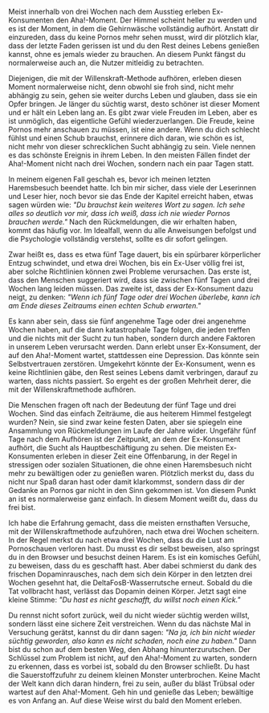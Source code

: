 Meist innerhalb von drei Wochen nach dem Ausstieg erleben Ex-Konsumenten
den Aha!-Moment. Der Himmel scheint heller zu werden und es ist der
Moment, in dem die Gehirnwäsche vollständig aufhört. Anstatt dir
einzureden, dass du keine Pornos mehr sehen musst, wird dir plötzlich
klar, dass der letzte Faden gerissen ist und du den Rest deines Lebens
genießen kannst, ohne es jemals wieder zu brauchen. An diesem Punkt
fängst du normalerweise auch an, die Nutzer mitleidig zu betrachten.

Diejenigen, die mit der Willenskraft-Methode aufhören, erleben diesen
Moment normalerweise nicht, denn obwohl sie froh sind, nicht mehr
abhängig zu sein, gehen sie weiter durchs Leben und glauben, dass sie
ein Opfer bringen. Je länger du süchtig warst, desto schöner ist dieser
Moment und er hält ein Leben lang an. Es gibt zwar viele Freuden im
Leben, aber es ist unmöglich, das eigentliche Gefühl wiederzuerlangen.
Die Freude, keine Pornos mehr anschauen zu müssen, ist eine andere. Wenn
du dich schlecht fühlst und einen Schub brauchst, erinnere dich daran,
wie schön es ist, nicht mehr von dieser schrecklichen Sucht abhängig zu
sein. Viele nennen es das schönste Ereignis in ihrem Leben. In den
meisten Fällen findet der Aha!-Moment nicht nach drei Wochen, sondern
nach ein paar Tagen statt.

In meinem eigenen Fall geschah es, bevor ich meinen letzten Haremsbesuch
beendet hatte. Ich bin mir sicher, dass viele der Leserinnen und Leser
hier, noch bevor sie das Ende der Kapitel erreicht haben, etwas sagen
würden wie: *\"Du brauchst kein weiteres Wort zu sagen. Ich sehe alles
so deutlich vor mir, dass ich weiß, dass ich nie wieder Pornos brauchen
werde.\"* Nach den Rückmeldungen, die wir erhalten haben, kommt das
häufig vor. Im Idealfall, wenn du alle Anweisungen befolgst und die
Psychologie vollständig verstehst, sollte es dir sofort gelingen.

Zwar heißt es, dass es etwa fünf Tage dauert, bis ein spürbarer
körperlicher Entzug schwindet, und etwa drei Wochen, bis ein Ex-User
völlig frei ist, aber solche Richtlinien können zwei Probleme
verursachen. Das erste ist, dass den Menschen suggeriert wird, dass sie
zwischen fünf Tagen und drei Wochen lang leiden müssen. Das zweite ist,
dass der Ex-Konsument dazu neigt, zu denken: *\"Wenn ich fünf Tage oder
drei Wochen überlebe, kann ich am Ende dieses Zeitraums einen echten
Schub erwarten.\"*

Es kann aber sein, dass sie fünf angenehme Tage oder drei angenehme
Wochen haben, auf die dann katastrophale Tage folgen, die jeden treffen
und die nichts mit der Sucht zu tun haben, sondern durch andere Faktoren
in unserem Leben verursacht werden. Dann erlebt unser Ex-Konsument, der
auf den Aha!-Moment wartet, stattdessen eine Depression. Das könnte sein
Selbstvertrauen zerstören. Umgekehrt könnte der Ex-Konsument, wenn es
keine Richtlinien gäbe, den Rest seines Lebens damit verbringen, darauf
zu warten, dass nichts passiert. So ergeht es der großen Mehrheit derer,
die mit der Willenskraftmethode aufhören.

Die Menschen fragen oft nach der Bedeutung der fünf Tage und drei
Wochen. Sind das einfach Zeiträume, die aus heiterem Himmel festgelegt
wurden? Nein, sie sind zwar keine festen Daten, aber sie spiegeln eine
Ansammlung von Rückmeldungen im Laufe der Jahre wider. Ungefähr fünf
Tage nach dem Aufhören ist der Zeitpunkt, an dem der Ex-Konsument
aufhört, die Sucht als Hauptbeschäftigung zu sehen. Die meisten
Ex-Konsumenten erleben in dieser Zeit eine Offenbarung, in der Regel in
stressigen oder sozialen Situationen, die ohne einen Haremsbesuch nicht
mehr zu bewältigen oder zu genießen waren. Plötzlich merkst du, dass du
nicht nur Spaß daran hast oder damit klarkommst, sondern dass dir der
Gedanke an Pornos gar nicht in den Sinn gekommen ist. Von diesem Punkt
an ist es normalerweise ganz einfach. In diesem Moment weißt du, dass du
frei bist.

Ich habe die Erfahrung gemacht, dass die meisten ernsthaften Versuche,
mit der Willenskraftmethode aufzuhören, nach etwa drei Wochen scheitern.
In der Regel merkst du nach etwa drei Wochen, dass du die Lust am
Pornoschauen verloren hast. Du musst es dir selbst beweisen, also
springst du in den Browser und besuchst deinen Harem. Es ist ein
komisches Gefühl, zu beweisen, dass du es geschafft hast. Aber dabei
schmierst du dank des frischen Dopaminrausches, nach dem sich dein
Körper in den letzten drei Wochen gesehnt hat, die
DeltaFosB-Wasserrutsche erneut. Sobald du die Tat vollbracht hast,
verlässt das Dopamin deinen Körper. Jetzt sagt eine kleine Stimme: *\"Du
hast es nicht geschafft, du willst noch einen Kick.\"*

Du rennst nicht sofort zurück, weil du nicht wieder süchtig werden
willst, sondern lässt eine sichere Zeit verstreichen. Wenn du das
nächste Mal in Versuchung gerätst, kannst du dir dann sagen: *\"Na ja,
ich bin nicht wieder süchtig geworden, also kann es nicht schaden, noch
eine zu haben.\"* Dann bist du schon auf dem besten Weg, den Abhang
hinunterzurutschen. Der Schlüssel zum Problem ist nicht, auf den
Aha!-Moment zu warten, sondern zu erkennen, dass es vorbei ist, sobald
du den Browser schließt. Du hast die Sauerstoffzufuhr zu deinem kleinen
Monster unterbrochen. Keine Macht der Welt kann dich daran hindern, frei
zu sein, außer du bläst Trübsal oder wartest auf den Aha!-Moment. Geh
hin und genieße das Leben; bewältige es von Anfang an. Auf diese Weise
wirst du bald den Moment erleben.
